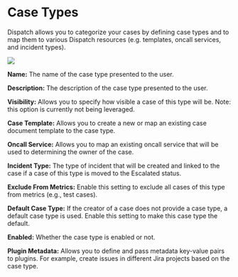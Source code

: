 # Case Types

Dispatch allows you to categorize your cases by defining case types and to map them to various Dispatch resources (e.g. templates, oncall services, and incident types).

<div style={{textAlign: 'center'}}>

![](/img/admin-ui-case-types.png)

</div>

**Name:** The name of the case type presented to the user.

**Description:** The description of the case type presented to the user.

**Visibility:** Allows you to specify how visible a case of this type will be. Note: this option is currently not being leveraged.

**Case Template:** Allows you to create a new or map an existing case document template to the case type.

**Oncall Service:** Allows you to map an existing oncall service that will be used to determining the owner of the case.

**Incident Type:** The type of incident that will be created and linked to the case if a case of this type is moved to the Escalated status.

**Exclude From Metrics:** Enable this setting to exclude all cases of this type from metrics (e.g., test cases).

**Default Case Type:** If the creator of a case does not provide a case type, a default case type is used. Enable this setting to make this case type the default.

**Enabled:** Whether the case type is enabled or not.

**Plugin Metadata:** Allows you to define and pass metadata key-value pairs to plugins. For example, create issues in different Jira projects based on the case type.
